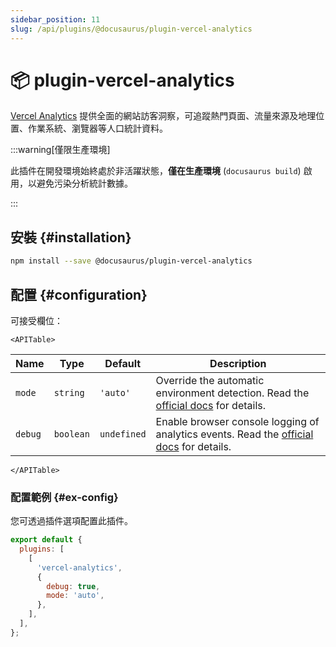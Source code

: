 ```yaml
---
sidebar_position: 11
slug: /api/plugins/@docusaurus/plugin-vercel-analytics
---
```


# 📦 plugin-vercel-analytics


[Vercel Analytics](https://vercel.com/docs/analytics) 提供全面的網站訪客洞察，可追蹤熱門頁面、流量來源及地理位置、作業系統、瀏覽器等人口統計資料。

:::warning[僅限生產環境]

此插件在開發環境始終處於非活躍狀態，**僅在生產環境** (`docusaurus build`) 啟用，以避免污染分析統計數據。

:::

## 安裝 {#installation}

```bash npm2yarn
npm install --save @docusaurus/plugin-vercel-analytics
```

## 配置 {#configuration}

可接受欄位：

```mdx-code-block
<APITable>
```

| Name | Type | Default | Description |
| --- | --- | --- | --- |
| `mode` | `string` | `'auto'` | Override the automatic environment detection. Read the [official docs](https://vercel.com/docs/analytics/package#mode) for details. |
| `debug` | `boolean` | `undefined` | Enable browser console logging of analytics events. Read the [official docs](https://vercel.com/docs/analytics/package#debug) for details. |

```mdx-code-block
</APITable>
```

### 配置範例 {#ex-config}

您可透過插件選項配置此插件。

```js title="docusaurus.config.js"
export default {
  plugins: [
    [
      'vercel-analytics',
      {
        debug: true,
        mode: 'auto',
      },
    ],
  ],
};
```